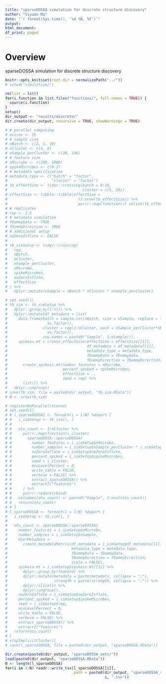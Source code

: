 ```yaml
---
title: "sparseDOSSA simulation for discrete structure discovery"
author: "Siyuan Ma"
date: "`r format(Sys.time(), '%d %B, %Y')`"
output:
html_document:
df_print: paged
---
```

# Overview
sparseDOSSA simulation for discrete structure discovery

```r
knitr::opts_knit$set(root.dir = normalizePath("../"))
# setwd("simulation/")
```
```r
rm(list = ls())
for(i.function in list.files("functions/", full.names = TRUE)) {
  source(i.function)
}
setup()
dir_output <- "results/discrete/"
dir.create(dir_output, recursive = TRUE, showWarnings = TRUE)
```

```r
# # parallel computing
# ncores <- 15
# # sample size
# nBatch <- c(2, 5, 10)
# nCluster <- c(4, 8)
# nSample_perCluster <- c(20, 100)
# # feature size
# nMicrobe <- c(200, 1000)
# spikeMicrobes <- c(0.2)
# # metadata specification
# metadata_type <- c("batch" = "factor",
#                    "cluster" = "factor")
# tb_effectSize <- tidyr::crossing(batch = 0:10,
#                                  cluster = c(5, 10))
# effectSize <- tibble::tibble(effectSize = 
#                                (1:nrow(tb_effectSize)) %>% 
#                                purrr::map(function(i) unlist(tb_effectSize[i, ])))
# # replicates
# rep <- 1:5
# # metadata simulation
# fDummyData <- TRUE
# fDummyDirection <- TRUE
# # additional setup
# noZeroInflate <- FALSE
# 
# tb_simSetup <- tidyr::crossing(
#   rep,
#   nBatch,
#   nCluster,
#   nSample_perCluster,
#   nMicrobe,
#   spikeMicrobes,
#   noZeroInflate,
#   effectSize
# ) %>% 
#   dplyr::mutate(nSample = nBatch * nCluster * nSample_perCluster)
```

```r
# set.seed(1)
# tb_sim <- tb_simSetup %>% 
#   dplyr::group_by(1:n()) %>% 
#   dplyr::mutate(df_metadata = list(
#     data.frame(batch = sample.int(nBatch, size = nSample, replace = TRUE) %>% 
#                  as.factor(),
#                cluster = rep(1:nCluster, each = nSample_perCluster*nBatch) %>% 
#                  as.factor(),
#                row.names = paste0("Sample", 1:nSample))),
#     spikein.mt = create_effectSize(effectSize = effectSize[[1]],
#                                    df_metadata = df_metadata[[1]],
#                                    metadata_type = metadata_type,
#                                    fDummyData = fDummyData,
#                                    fDummyDirection = fDummyDirection) %>% 
#       create_spikein.mt(number_features = nMicrobe,
#                         percent_spiked = spikeMicrobes,
#                         effectSize = .,
#                         seed = rep) %>% 
#       list()) %>% 
#   dplyr::ungroup()
# save(tb_sim, file = paste0(dir_output, "tb_sim.RData"))
# N <- nrow(tb_sim)
```

```r
# registerDoParallel(ncores)
# set.seed(1)
# # l_sparseDOSSA1 <- foreach(i = 1:N) %dopar% {
# #   i_simSetup <- tb_sim[i, ]
# #   
# #   otu_count <- 1:nCluster %>% 
# #     purrr::map(function(i_cluster) 
# #       sparseDOSSA::sparseDOSSA(
# #         number_features = i_simSetup$nMicrobe,
# #         number_samples = i_simSetup$nSample_perCluster * i_simSetup$nBatch,
# #         noZeroInflate = i_simSetup$noZeroInflate,
# #         percent_spiked = i_simSetup$spikeMicrobes,
# #         seed = i_cluster,
# #         minLevelPercent = 0,
# #         write_table = FALSE,
# #         verbose = FALSE) %>%
# #         extract_sparseDOSSA() %>%
# #         extract2("features")
# #     ) %>% 
# #     purrr::reduce(cbind)
# #   colnames(otu_count) <- paste0("Sample", 1:ncol(otu_count))
# #   return(otu_count)
# # }
# l_sparseDOSSA <- foreach(i = 1:N) %dopar% {
#   i_simSetup <- tb_sim[i, ]
#   
#   otu_count <- sparseDOSSA::sparseDOSSA(
#     number_features = i_simSetup$nMicrobe,
#     number_samples = i_simSetup$nSample,
#     UserMetadata = 
#       create_metadataMatrix(df_metadata = i_simSetup$df_metadata[[1]],
#                             metadata_type = metadata_type,
#                             fDummyData = fDummyData,
#                             fDummyDirection = fDummyDirection,
#                             scale = FALSE),
#     spikein.mt = i_simSetup$spikein.mt[[1]] %>% 
#       dplyr::group_by(feature) %>% 
#       dplyr::mutate(metadata = paste(metadata, collapse = ";"), 
#                     strength = paste(strength, collapse = ";")) %>% 
#       dplyr::slice(1) %>%  
#       dplyr::ungroup(),
#     noZeroInflate = i_simSetup$noZeroInflate,
#     percent_spiked = i_simSetup$spikeMicrobes,
#     seed = i_simSetup$rep,
#     minLevelPercent = 0,
#     write_table = FALSE,
#     verbose = FALSE) %>%
#     extract_sparseDOSSA() %>%
#     extract2("features")
#   return(otu_count)
# }
# stopImplicitCluster()
# save(l_sparseDOSSA, file = paste0(dir_output, "sparseDOSSA.RData"))
```
```r
dir.create(paste0(dir_output, "sparseDOSSA_sets/"))
load(paste0(dir_output, "sparseDOSSA.RData"))
N <- length(l_sparseDOSSA)
for(i in 1:N) readr::write_tsv(l_sparseDOSSA[[i]], 
                               path = paste0(dir_output, "sparseDOSSA_sets/",
                                             i, ".tsv"))
```
